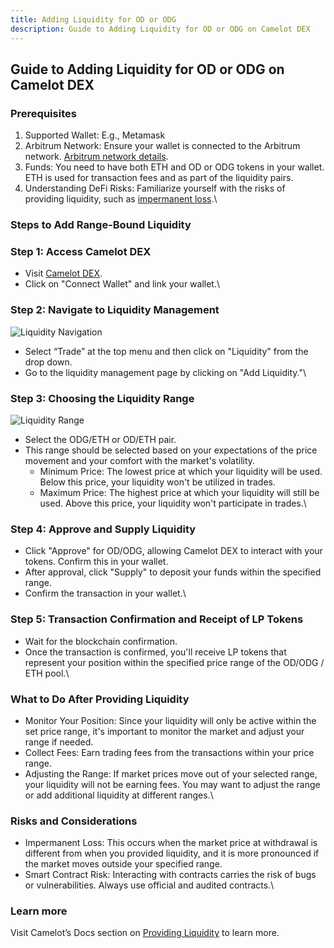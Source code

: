 ```yaml
---
title: Adding Liquidity for OD or ODG
description: Guide to Adding Liquidity for OD or ODG on Camelot DEX
---
```


## Guide to Adding Liquidity for OD or ODG on Camelot DEX

### Prerequisites

1. Supported Wallet: E.g., Metamask
2. Arbitrum Network: Ensure your wallet is connected to the Arbitrum network. [Arbitrum network details](https://arbitrum.io/).
3. Funds: You need to have both ETH and OD or ODG tokens in your wallet. ETH is used for transaction fees and as part of the liquidity pairs.
4. Understanding DeFi Risks: Familiarize yourself with the risks of providing liquidity, such as [impermanent loss](https://docs.camelot.exchange/get-started/faqs/understanding-impermanent-loss).\\

### Steps to Add Range-Bound Liquidity

### Step 1: Access Camelot DEX

* Visit [Camelot DEX](https://camelot.exchange/).
* Click on "Connect Wallet" and link your wallet.\\

### Step 2: Navigate to Liquidity Management

![Liquidity Navigation](</img/Untitled (50).png>)

* Select “Trade” at the top menu and then click on "Liquidity" from the drop down.
* Go to the liquidity management page by clicking on "Add Liquidity."\\

### Step 3: Choosing the Liquidity Range

![Liquidity Range](</img/Untitled (51).png>)

* Select the ODG/ETH or OD/ETH pair.
* This range should be selected based on your expectations of the price movement and your comfort with the market's volatility.
  * Minimum Price: The lowest price at which your liquidity will be used. Below this price, your liquidity won't be utilized in trades.
  * Maximum Price: The highest price at which your liquidity will still be used. Above this price, your liquidity won't participate in trades.\\

### Step 4: Approve and Supply Liquidity

* Click "Approve" for OD/ODG, allowing Camelot DEX to interact with your tokens. Confirm this in your wallet.
* After approval, click "Supply" to deposit your funds within the specified range.
* Confirm the transaction in your wallet.\\

### Step 5: Transaction Confirmation and Receipt of LP Tokens

* Wait for the blockchain confirmation.
* Once the transaction is confirmed, you'll receive LP tokens that represent your position within the specified price range of the OD/ODG / ETH pool.\\

### What to Do After Providing Liquidity

* Monitor Your Position: Since your liquidity will only be active within the set price range, it's important to monitor the market and adjust your range if needed.
* Collect Fees: Earn trading fees from the transactions within your price range.
* Adjusting the Range: If market prices move out of your selected range, your liquidity will not be earning fees. You may want to adjust the range or add additional liquidity at different ranges.\\

### Risks and Considerations

* Impermanent Loss: This occurs when the market price at withdrawal is different from when you provided liquidity, and it is more pronounced if the market moves outside your specified range.
* Smart Contract Risk: Interacting with contracts carries the risk of bugs or vulnerabilities. Always use official and audited contracts.\\

### Learn more

Visit Camelot’s Docs section on [Providing Liquidity](https://docs.camelot.exchange/get-started/camelot-tutorials/providing-liquidity-overview) to learn more.

